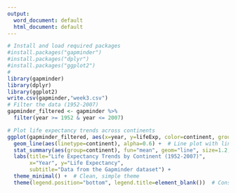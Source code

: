 ```yaml
---
output:
  word_document: default
  html_document: default
---
```

```r
# Install and load required packages
#install.packages("gapminder")
#install.packages("dplyr")
#install.packages("ggplot2")
#
library(gapminder)
library(dplyr)
library(ggplot2)
write.csv(gapminder,"week3.csv")
# Filter the data (1952-2007)
gapminder_filtered <- gapminder %>%
  filter(year >= 1952 & year <= 2007)

# Plot life expectancy trends across continents
ggplot(gapminder_filtered, aes(x=year, y=lifeExp, color=continent, group=country)) +
  geom_line(aes(linetype=continent), alpha=0.6) +  # Line plot with linetypes for clarity
  stat_summary(aes(group=continent), fun="mean", geom="line", size=1.2, linetype="solid") +  # Mean trends
  labs(title="Life Expectancy Trends by Continent (1952-2007)", 
       x="Year", y="Life Expectancy", 
       subtitle="Data from the Gapminder dataset") +
  theme_minimal() +  # Clean, simple theme
  theme(legend.position="bottom", legend.title=element_blank())  # Consistent, minimal legend

```

